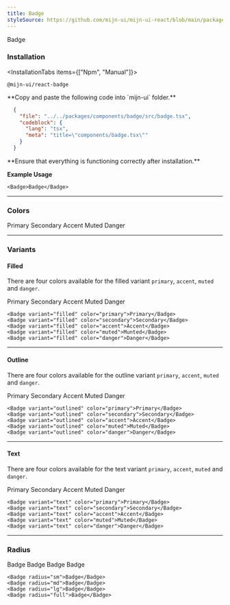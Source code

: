 ```yaml
---
title: Badge
styleSource: https://github.com/mijn-ui/mijn-ui-react/blob/main/packages/theme/src/components/badge.ts
---
```



<ComponentPreview className="flex-col md:flex-row">
  <Badge>Badge</Badge>
</ComponentPreview>

### Installation

<InstallationTabs items={["Npm", "Manual"]}>
  <InstallationTabsContent value="Npm">
  ```package-install
  @mijn-ui/react-badge
  ```
  </InstallationTabsContent>
  <InstallationTabsContent value="Manual">
  <Steps>
  <Step>
  **Copy and paste the following code into `mijn-ui` folder.**

  ```json doc-gen:file
    {
      "file": "../../packages/components/badge/src/badge.tsx",
      "codeblock": {
        "lang": "tsx",
        "meta": "title=\"components/badge.tsx\""
      }
    }
  ```
  </Step>
  
  <Step>
  **Ensure that everything is functioning correctly after installation.**
  </Step>
</Steps>
</InstallationTabsContent>
</InstallationTabs>

**Example Usage**

```tsx
<Badge>Badge</Badge>
```

---

### Colors

<ComponentPreview className="flex-col md:flex-row">
  <Badge color="primary">Primary</Badge>
  <Badge color="secondary">Secondary</Badge>
  <Badge color="accent">Accent</Badge>
  <Badge color="muted">Muted</Badge>
  <Badge color="danger">Danger</Badge>
</ComponentPreview>

---

### Variants

#### Filled

There are four colors available for the filled variant `primary`, `accent`, `muted` and `danger`.

<ComponentPreview className="flex-col md:flex-row">
  <Badge variant="filled" color="primary">
    Primary
  </Badge>
  <Badge variant="filled" color="secondary">
    Secondary
  </Badge>
  <Badge variant="filled" color="accent">
    Accent
  </Badge>
  <Badge variant="filled" color="muted">
    Muted
  </Badge>
  <Badge variant="filled" color="danger">
    Danger
  </Badge>
</ComponentPreview>

```tsx
<Badge variant="filled" color="primary">Primary</Badge>
<Badge variant="filled" color="secondary">Secondary</Badge>
<Badge variant="filled" color="accent">Accent</Badge>
<Badge variant="filled" color="muted">Munted</Badge>
<Badge variant="filled" color="danger">Danger</Badge>
```

---

#### Outline

There are four colors available for the outline variant `primary`, `accent`, `muted` and `danger`.

<ComponentPreview className="flex-col md:flex-row">
  <Badge variant="outlined" color="primary">
    Primary
  </Badge>
  <Badge variant="outlined" color="secondary">
    Secondary
  </Badge>
  <Badge variant="outlined" color="accent">
    Accent
  </Badge>
  <Badge variant="outlined" color="muted">
    Muted
  </Badge>
  <Badge variant="outlined" color="danger">
    Danger
  </Badge>
</ComponentPreview>

```tsx
<Badge variant="outlined" color="primary">Primary</Badge>
<Badge variant="outlined" color="secondary">Secondary</Badge>
<Badge variant="outlined" color="accent">Accent</Badge>
<Badge variant="outlined" color="muted">Muted</Badge>
<Badge variant="outlined" color="danger">Danger</Badge>
```

---

#### Text

There are four colors available for the text variant `primary`, `accent`, `muted` and `danger`.

<ComponentPreview className="flex-col md:flex-row">
  <Badge variant="text" color="primary">
    Primary
  </Badge>
  <Badge variant="text" color="secondary">
    Secondary
  </Badge>
  <Badge variant="text" color="accent">
    Accent
  </Badge>
  <Badge variant="text" color="muted">
    Muted
  </Badge>
  <Badge variant="text" color="danger">
    Danger
  </Badge>
</ComponentPreview>

```tsx
<Badge variant="text" color="primary">Primary</Badge>
<Badge variant="text" color="secondary">Secondary</Badge>
<Badge variant="text" color="accent">Accent</Badge>
<Badge variant="text" color="muted">Muted</Badge>
<Badge variant="text" color="danger">Danger</Badge>
```

---

### Radius

<ComponentPreview className="flex-col md:flex-row">
  <Badge radius="sm">Badge</Badge>
  <Badge radius="md">Badge</Badge>
  <Badge radius="lg">Badge</Badge>
  <Badge radius="full">Badge</Badge>
</ComponentPreview>

```tsx
<Badge radius="sm">Badge</Badge>
<Badge radius="md">Badge</Badge>
<Badge radius="lg">Badge</Badge>
<Badge radius="full">Badge</Badge>
```
